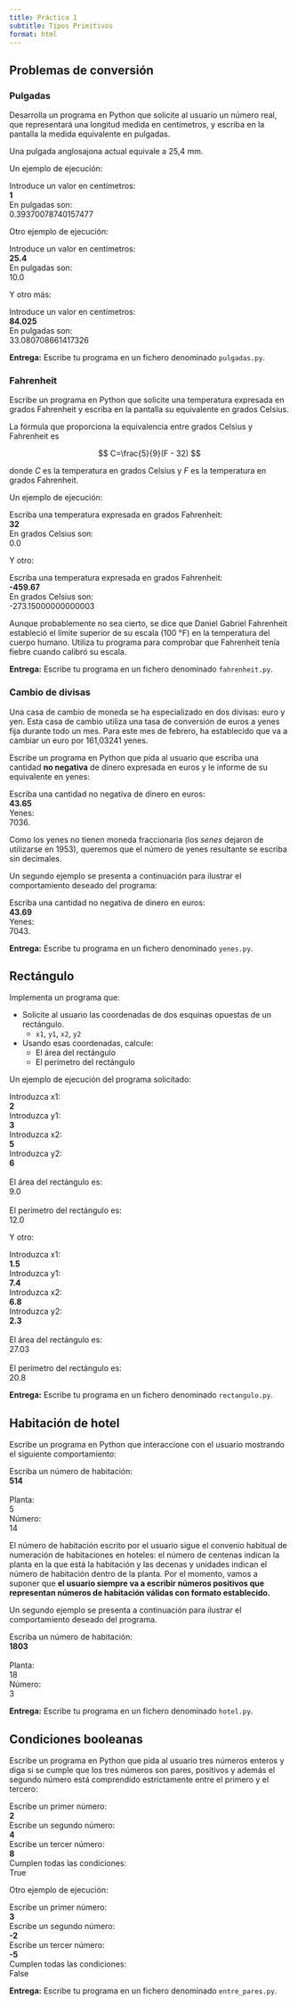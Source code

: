 ```yaml
---
title: Práctica 1
subtitle: Tipos Primitivos
format: html
---
```


## Problemas de conversión

### Pulgadas

Desarrolla un programa en Python que solicite al usuario un número real, que representará una longitud medida en centímetros, y escriba en la pantalla la medida equivalente en pulgadas.

Una pulgada anglosajona actual equivale a 25,4 mm.

Un ejemplo de ejecución: 

| Introduce un valor en centímetros: 
| **1**
| En pulgadas son: 
| 0.39370078740157477

Otro ejemplo de ejecución:

| Introduce un valor en centímetros:
| **25.4**
| En pulgadas son: 
| 10.0

Y otro más:

| Introduce un valor en centímetros:
| **84.025**
| En pulgadas son: 
| 33.080708661417326

**Entrega:** Escribe tu programa en un fichero denominado `pulgadas.py`.


### Fahrenheit

Escribe un programa en Python que solicite una temperatura expresada en grados Fahrenheit y escriba en la pantalla su equivalente en grados Celsius.

La fórmula que proporciona la equivalencia entre grados Celsius y Fahrenheit es

$$
C=\frac{5}{9}(F - 32)
$$

donde _C_ es la temperatura en grados Celsius y _F_ es la temperatura en grados Fahrenheit.

Un ejemplo de ejecución:

| Escriba una temperatura expresada en grados Fahrenheit: 
| **32**
| En grados Celsius son: 
| 0.0

Y otro:

| Escriba una temperatura expresada en grados Fahrenheit: 
| **-459.67**
| En grados Celsius son: 
| -273.15000000000003

Aunque probablemente no sea cierto, se dice que Daniel Gabriel Fahrenheit estableció el límite superior de su escala (100 °F) en la temperatura del cuerpo humano.
Utiliza tu programa para comprobar que Fahrenheit tenía fiebre cuando calibró su escala.

**Entrega:** Escribe tu programa en un fichero denominado `fahrenheit.py`.


### Cambio de divisas

Una casa de cambio de moneda se ha especializado en dos divisas: euro y yen.
Esta casa de cambio utiliza una tasa de conversión de euros a yenes fija durante todo un mes.
Para este mes de febrero, ha establecido que va a cambiar un euro por 161,03241 yenes.

Escribe un programa en Python que pida al usuario que escriba una cantidad **no negativa** de dinero expresada en euros y le informe de su equivalente en yenes:

| Escriba una cantidad no negativa de dinero en euros:
| **43.65**
| Yenes: 
| 7036.

Como los yenes no tienen moneda fraccionaria (los _senes_ dejaron de utilizarse en 1953), queremos que el número de yenes resultante se escriba sin decimales.

Un segundo ejemplo se presenta a continuación para ilustrar el comportamiento deseado del programa:

| Escriba una cantidad no negativa de dinero en euros:
| **43.69**
| Yenes: 
| 7043.

**Entrega:** Escribe tu programa en un fichero denominado `yenes.py`.


## Rectángulo

Implementa un programa que:

- Solicite al usuario las coordenadas de dos esquinas opuestas de un rectángulo.
    - `x1`, `y1`, `x2`, `y2`
- Usando esas coordenadas, calcule:
    - El área del rectángulo
    - El perímetro del rectángulo

<!-- ![Rectángulo de ejemplo]() -->

Un ejemplo de ejecución del programa solicitado:

| Introduzca x1:
| **2**
| Introduzca y1:
| **3**
| Introduzca x2:
| **5**
| Introduzca y2:
| **6**
| 
| El área del rectángulo es:
| 9.0
| 
| El perímetro del rectángulo es:
| 12.0

Y otro:

| Introduzca x1:
| **1.5**
| Introduzca y1:
| **7.4**
| Introduzca x2:
| **6.8**
| Introduzca y2:
| **2.3**
| 
| El área del rectángulo es:
| 27.03
| 
| El perímetro del rectángulo es:
| 20.8

**Entrega:** Escribe tu programa en un fichero denominado `rectangulo.py`.


## Habitación de hotel

Escribe un programa en Python que interaccione con el usuario mostrando el siguiente comportamiento:

| Escriba un número de habitación:
| **514**
| 
| Planta:
| 5
| Número:
| 14

El número de habitación escrito por el usuario sigue el convenio habitual de numeración de habitaciones en hoteles: el número de centenas indican la planta en la que está la habitación y las decenas y unidades indican el número de habitación dentro de la planta.
Por el momento, vamos a suponer que **el usuario siempre va a escribir números positivos que representan números de habitación válidas con formato establecido.**

Un segundo ejemplo se presenta a continuación para ilustrar el comportamiento deseado del programa.

| Escriba un número de habitación: 
| **1803**
| 
| Planta:
| 18
| Número:
| 3

**Entrega:** Escribe tu programa en un fichero denominado `hotel.py`.


## Condiciones booleanas

Escribe un programa en Python que pida al usuario tres números enteros y diga si se cumple que los tres números son pares, positivos y además el segundo número está comprendido estrictamente entre el primero y el tercero: 

| Escribe un primer número:
| **2**
| Escribe un segundo número:
| **4**
| Escribe un tercer número:
| **8**
| Cumplen todas las condiciones:
| True

Otro ejemplo de ejecución:

| Escribe un primer número:
| **3**
| Escribe un segundo número:
| **-2**
| Escribe un tercer número:
| **-5**
| Cumplen todas las condiciones:
| False

**Entrega:** Escribe tu programa en un fichero denominado `entre_pares.py`.
